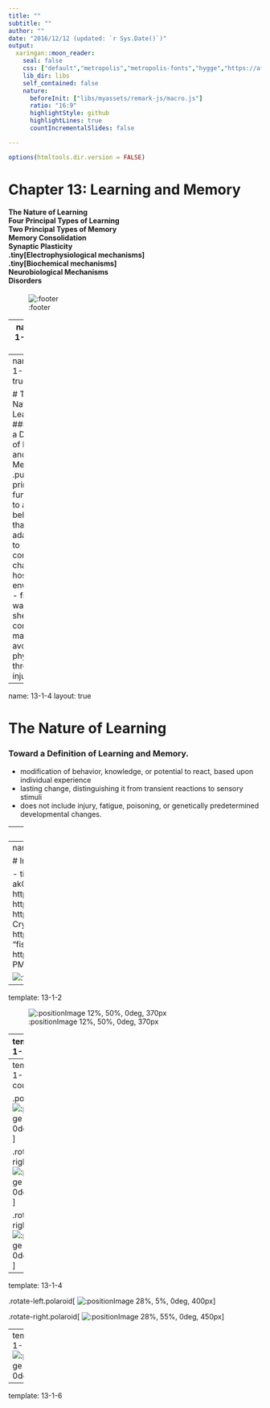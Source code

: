 ```yaml
---
title: ""
subtitle: ""
author: ""
date: "2016/12/12 (updated: `r Sys.Date()`)"
output:
  xaringan::moon_reader:
    seal: false
    css: ["default","metropolis","metropolis-fonts","hygge","https://afeld.github.io/emoji-css/emoji.css","libs/myassets/remark-css/header-footer.css"]
    lib_dir: libs
    self_contained: false
    nature:
      beforeInit: ["libs/myassets/remark-js/macro.js"]
      ratio: "16:9"
      highlightStyle: github
      highlightLines: true
      countIncrementalSlides: false

---
```


```r
options(htmltools.dir.version = FALSE)
```


# Chapter 13:  Learning and Memory

#### The Nature of Learning</br>Four Principal Types of Learning</br>Two Principal Types of Memory</br>Memory Consolidation</br>Synaptic Plasticity</br>.tiny[<i class="em em-black_small_square"></i>Electrophysiological mechanisms]</br>.tiny[<i class="em em-black_small_square"></i>Biochemical mechanisms]</br>Neurobiological Mechanisms</br>Disorders

![:footer](Chapter 13.1)

---
name: 13-1-2
layout: true

# Chapter 13:  Learning and Memory

#### .bold[The Nature of Learning]</br>Four Principal Types of Learning</br>Two Principal Types of Memory</br>Memory Consolidation</br>Synaptic Plasticity</br>.tiny[Electrophysiological mechanisms]</br>.tiny[Biochemical mechanisms]</br>Neurobiological Mechanisms</br>Disorders

![:footer](Chapter 13.1)

---
name: 13-1-3
layout: true

# The Nature of Learning
### Toward a Definition of Learning and Memory. 
.pull-left[
- primary function is to acquire behaviors that allow adaptation to constantly-changing, hostile environment
	- find food, water, shelter, companions, mates
	- avoid physical threats / injuries
]

---
name: 13-1-4
layout: true

# The Nature of Learning
### Toward a Definition of Learning and Memory. 
- modification of behavior, knowledge, or potential to react, based upon individual experience
- lasting change, distinguishing it from transient reactions to sensory stimuli
- does not include injury, fatigue, poisoning, or genetically predetermined developmental changes.

---
name: 13-1-5
layout: true

# The Nature of Learning
### Toward a Definition of Learning and Memory. 
- Learning: experience-dependent generation or modification of enduring internal representations
- neuronally-encoded structures and functions which could potentially guide behavior
- Memory: retention of experience-dependent representations over time
- Retrieval: use of memory in neuronal and behavioral operations

---
name: 13-1-6
layout: true

# Image Credits

- title slide 2:	https://s-media-cache-ak0.pinimg.com/736x/a3/78/2f/a3782fe130d1c36b7dbfa630199a3549.jpg
- slide 3:	http://www.lanephotoworkshops.com/wp-content/uploads/2012/02/Newborn-fawn.jpg
	http://www.hdnicewallpapers.com/Walls/Big/Mouse/White_Rat_With_Cute_Pups_Wallpaper.jpg
	http://cutebabywallpapers.com/wp-content/uploads/2014/09/bigstock_Newborn_Baby_ Crying_In_Deliver.jpg
- slide 4:	http://upload.wikimedia.org/wikipedia/commons/5/5b/A_Bonobo_at_the_San_Diego_Zoo “fishing”_for_termites.jpg
	http://users.ox.ac.uk/~kgroup/tools/photos/lateral1.jpg
- slide 5:	http://urlnextdoor.com/wordpress/wp-content/uploads/2014/06/8-5-2014-4-02-44-PM.png

![:footer](Chapter 13.1)


---
template: 13-1-2

![:positionImage 12%, 50%, 0deg, 370px](image1.jpeg)


---
template: 13-1-3

.polaroid[
![:positionImage 45%, 3%, 0deg, 450px](image2.jpeg)
]

.rotate-right.polaroid[
![:positionImage 2%, 60%, 0deg, 400px](image3.png)
]


---
template: 13-1-3
count:false

.polaroid[
![:positionImage 45%, 3%, 0deg, 450px](image2.jpeg)
]

.rotate-right.polaroid[
![:positionImage 2%, 60%, 0deg, 400px](image3.png)
]

.rotate-right.polaroid[
![:positionImage 40%, 47%, 0deg, 600px](image4.jpeg)
]

---
template: 13-1-4

.rotate-left.polaroid[
![:positionImage 28%, 5%, 0deg, 400px](image5.png)
]

.rotate-right.polaroid[
![:positionImage 28%, 55%, 0deg, 450px](image6.png)
]

---
template: 13-1-5
![:positionImage 45%, 15%, 0deg, 900px](image7.png)

---
template: 13-1-6
